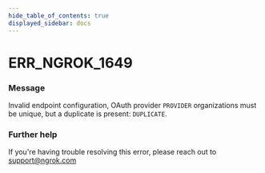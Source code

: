 ```yaml
---
hide_table_of_contents: true
displayed_sidebar: docs
---
```



# ERR_NGROK_1649

### Message

Invalid endpoint configuration, OAuth provider `PROVIDER` organizations must be unique, but a duplicate is present: `DUPLICATE`.

<ErrorDetails error="err_ngrok_1649" />

### Further help

If you're having trouble resolving this error, please reach out to [support@ngrok.com](mailto:support@ngrok.com?subject=Help%20with%20ERR_NGROK_1649)

